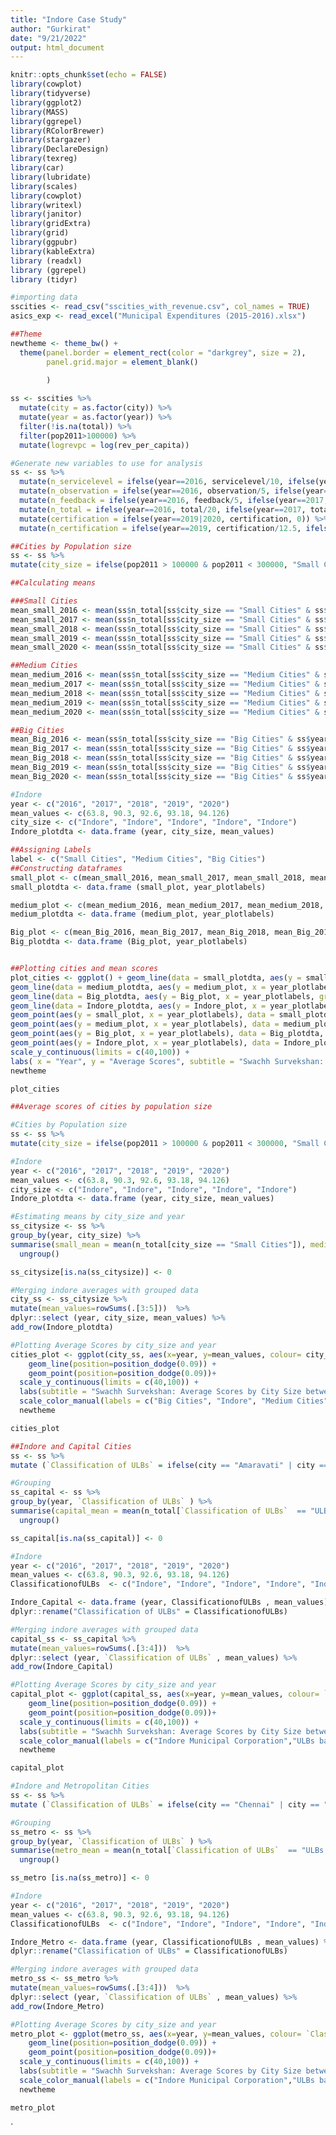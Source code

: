 ```yaml
---
title: "Indore Case Study"
author: "Gurkirat"
date: "9/21/2022"
output: html_document
---
```


```r
knitr::opts_chunk$set(echo = FALSE)
library(cowplot)
library(tidyverse)
library(ggplot2)
library(MASS)
library(ggrepel)
library(RColorBrewer)
library(stargazer)
library(DeclareDesign)
library(texreg)
library(car)
library(lubridate)
library(scales)
library(cowplot)
library(writexl)
library(janitor)
library(gridExtra)
library(grid)
library(ggpubr)
library(kableExtra)
library (readxl)
library (ggrepel)
library (tidyr)
```

```r
#importing data
sscities <- read_csv("sscities_with_revenue.csv", col_names = TRUE)
asics_exp <- read_excel("Municipal Expenditures (2015-2016).xlsx")
```

```r
##Theme
newtheme <- theme_bw() +
  theme(panel.border = element_rect(color = "darkgrey", size = 2), 
        panel.grid.major = element_blank()
        
        )
```

```r
ss <- sscities %>% 
  mutate(city = as.factor(city)) %>% 
  mutate(year = as.factor(year)) %>% 
  filter(!is.na(total)) %>% 
  filter(pop2011>100000) %>% 
  mutate(logrevpc = log(rev_per_capita))

#Generate new variables to use for analysis 
ss <- ss %>% 
  mutate(n_servicelevel = ifelse(year==2016, servicelevel/10, ifelse(year==2017, servicelevel/9, ifelse(year==2018, servicelevel/14, ifelse(year==2019, servicelevel/12.5, ifelse(year==2020, servicelevel/15, NA)))))) %>% 
  mutate(n_observation = ifelse(year==2016, observation/5, ifelse(year==2017, observation/5, ifelse(year==2018, observation/12, ifelse(year==2019, observation/12.5, ifelse(year==2020, observation/15, NA)))))) %>% 
  mutate(n_feedback = ifelse(year==2016, feedback/5, ifelse(year==2017, feedback/6, ifelse(year==2018, feedback/14, ifelse(year==2019, feedback/12.5, ifelse(year==2020, feedback/15, NA)))))) %>% 
  mutate(n_total = ifelse(year==2016, total/20, ifelse(year==2017, total/20, ifelse(year==2018, total/40, ifelse(year==2019, total/50, ifelse(year==2020, total/60, NA)))))) %>% 
  mutate(certification = ifelse(year==2019|2020, certification, 0)) %>% 
  mutate(n_certification = ifelse(year==2019, certification/12.5, ifelse(year==2020, certification/15, NA))) 
```

```r
##Cities by Population size
ss <- ss %>% 
mutate(city_size = ifelse(pop2011 > 100000 & pop2011 < 300000, "Small Cities", ifelse(pop2011 > 300000 & pop2011 < 1000000, "Medium Cities", "Big Cities")))

##Calculating means

###Small Cities
mean_small_2016 <- mean(ss$n_total[ss$city_size == "Small Cities" & ss$year == 2016])
mean_small_2017 <- mean(ss$n_total[ss$city_size == "Small Cities" & ss$year == 2017])
mean_small_2018 <- mean(ss$n_total[ss$city_size == "Small Cities" & ss$year == 2018])
mean_small_2019 <- mean(ss$n_total[ss$city_size == "Small Cities" & ss$year == 2019])
mean_small_2020 <- mean(ss$n_total[ss$city_size == "Small Cities" & ss$year == 2020])

##Medium Cities
mean_medium_2016 <- mean(ss$n_total[ss$city_size == "Medium Cities" & ss$year == 2016])
mean_medium_2017 <- mean(ss$n_total[ss$city_size == "Medium Cities" & ss$year == 2017])
mean_medium_2018 <- mean(ss$n_total[ss$city_size == "Medium Cities" & ss$year == 2018])
mean_medium_2019 <- mean(ss$n_total[ss$city_size == "Medium Cities" & ss$year == 2019])
mean_medium_2020 <- mean(ss$n_total[ss$city_size == "Medium Cities" & ss$year == 2020])

##Big Cities
mean_Big_2016 <- mean(ss$n_total[ss$city_size == "Big Cities" & ss$year == 2016])
mean_Big_2017 <- mean(ss$n_total[ss$city_size == "Big Cities" & ss$year == 2017])
mean_Big_2018 <- mean(ss$n_total[ss$city_size == "Big Cities" & ss$year == 2018])
mean_Big_2019 <- mean(ss$n_total[ss$city_size == "Big Cities" & ss$year == 2019])
mean_Big_2020 <- mean(ss$n_total[ss$city_size == "Big Cities" & ss$year == 2020])

#Indore
year <- c("2016", "2017", "2018", "2019", "2020")
mean_values <- c(63.8, 90.3, 92.6, 93.18, 94.126)
city_size <- c("Indore", "Indore", "Indore", "Indore", "Indore")
Indore_plotdta <- data.frame (year, city_size, mean_values)

##Assigning Labels
label <- c("Small Cities", "Medium Cities", "Big Cities")
##Constructing dataframes
small_plot <- c(mean_small_2016, mean_small_2017, mean_small_2018, mean_small_2019, mean_small_2020)
small_plotdta <- data.frame (small_plot, year_plotlabels)

medium_plot <- c(mean_medium_2016, mean_medium_2017, mean_medium_2018, mean_medium_2019, mean_medium_2020)
medium_plotdta <- data.frame (medium_plot, year_plotlabels)

Big_plot <- c(mean_Big_2016, mean_Big_2017, mean_Big_2018, mean_Big_2019, mean_Big_2020)
Big_plotdta <- data.frame (Big_plot, year_plotlabels)


##Plotting cities and mean scores
plot_cities <- ggplot() + geom_line(data = small_plotdta, aes(y = small_plot, x = year_plotlabels,group = 1), colour = "blue") + 
geom_line(data = medium_plotdta, aes(y = medium_plot, x = year_plotlabels, group = 1),  colour = "green" ) +
geom_line(data = Big_plotdta, aes(y = Big_plot, x = year_plotlabels, group = 1), colour = "Black") +
geom_line(data = Indore_plotdta, aes(y = Indore_plot, x = year_plotlabels, group = 1), linetype = "dotted", colour = "red") +
geom_point(aes(y = small_plot, x = year_plotlabels), data = small_plotdta, colour = "blue", size = 1.5) +
geom_point(aes(y = medium_plot, x = year_plotlabels), data = medium_plotdta, colour = "green", size = 1.5) +
geom_point(aes(y = Big_plot, x = year_plotlabels), data = Big_plotdta, colour = "Black", size = 1.5) +
geom_point(aes(y = Indore_plot, x = year_plotlabels), data = Indore_plotdta, colour = "red", size = 1.5) +
scale_y_continuous(limits = c(40,100)) +
labs( x = "Year", y = "Average Scores", subtitle = "Swachh Survekshan: Average Scores by City Size between 2016 and 2020") +
newtheme

plot_cities

```


```r
##Average scores of cities by population size

#Cities by Population size
ss <- ss %>% 
mutate(city_size = ifelse(pop2011 > 100000 & pop2011 < 300000, "Small Cities", ifelse(pop2011 > 300000 & pop2011 < 1000000, "Medium Cities", "Big Cities")))

#Indore
year <- c("2016", "2017", "2018", "2019", "2020")
mean_values <- c(63.8, 90.3, 92.6, 93.18, 94.126)
city_size <- c("Indore", "Indore", "Indore", "Indore", "Indore")
Indore_plotdta <- data.frame (year, city_size, mean_values)

#Estimating means by city_size and year
ss_citysize <- ss %>% 
group_by(year, city_size) %>% 
summarise(small_mean = mean(n_total[city_size == "Small Cities"]), medium_mean=mean(n_total[city_size == "Medium Cities"]),  big_mean=mean(n_total[city_size == "Big Cities"])) %>%
  ungroup()  

ss_citysize[is.na(ss_citysize)] <- 0

#Merging indore averages with grouped data
city_ss <- ss_citysize %>% 
mutate(mean_values=rowSums(.[3:5]))  %>% 
dplyr::select (year, city_size, mean_values) %>% 
add_row(Indore_plotdta)

#Plotting Average Scores by city_size and year
cities_plot <- ggplot(city_ss, aes(x=year, y=mean_values, colour= city_size, group = city_size)) + 
    geom_line(position=position_dodge(0.09)) +
    geom_point(position=position_dodge(0.09))+
  scale_y_continuous(limits = c(40,100)) +
  labs(subtitle = "Swachh Survekshan: Average Scores by City Size between 2016 and 2020", x = "Year", y = "Average Scores") +
  scale_color_manual(labels = c("Big Cities", "Indore", "Medium Cities", "Small Cities"), values = c("black", "red", "green", "blue")) +
  newtheme

cities_plot

```

```r
##Indore and Capital Cities
ss <- ss %>% 
mutate (`Classification of ULBs` = ifelse(city == "Amaravati" | city == "Itanagar" | city == "Dispur" | city == "Amaravati" | city == "Patna" | city == "Gandhinagar" | city =="Chandigarh" | city == "Shimla" | city == "Ranchi" | city == "Bangalore" | city == "Thiruvananthapuram" | city == "Bhopal" | city == "Mumbai" | city == "Imphal" | city == "Shillong" |city == "Aizawl" | city == "Kohima" | city == "Bhubaneswar" |city == "Chandigarh" | city == "Jaipur" | city == "Gangtok" | city == "Chennai" | city == "Greater Hyderabad" | city == "Agartala" | city == "Lucknow" | city == "Dehradun" | city == "Kolkata" | city == "Port Blair" | city == "Daman" | city == "New Delhi" |  city == "East Delhi" |  city == "North Delhi NDMC" |  city == "South Delhi (SDMC)" |  city == "South Delhi (SDMC)" |  city == "New Delhi (NDMC)" | city == "Bruhat Bengaluru Mahanagara Palike" | city == "Greater Mumbai" | city == "Navi Mumbai" | city == "Srinagar"| city == "Raipur" |city == "Puducherry", "ULBs based out of State/UT Capitals", "Other Cities"))

#Grouping
ss_capital <- ss %>% 
group_by(year, `Classification of ULBs` ) %>% 
summarise(capital_mean = mean(n_total[`Classification of ULBs`  == "ULBs based out of State/UT Capitals"]), noncapital_mean=mean(n_total[`Classification of ULBs`  == "Other Cities"])) %>%
  ungroup() 

ss_capital[is.na(ss_capital)] <- 0

#Indore
year <- c("2016", "2017", "2018", "2019", "2020")
mean_values <- c(63.8, 90.3, 92.6, 93.18, 94.126)
ClassificationofULBs  <- c("Indore", "Indore", "Indore", "Indore", "Indore")

Indore_Capital <- data.frame (year, ClassificationofULBs , mean_values) %>% 
dplyr::rename("Classification of ULBs" = ClassificationofULBs)

#Merging indore averages with grouped data
capital_ss <- ss_capital %>% 
mutate(mean_values=rowSums(.[3:4]))  %>% 
dplyr::select (year, `Classification of ULBs` , mean_values) %>% 
add_row(Indore_Capital)

#Plotting Average Scores by city_size and year
capital_plot <- ggplot(capital_ss, aes(x=year, y=mean_values, colour= `Classification of ULBs` , group = `Classification of ULBs` )) + 
    geom_line(position=position_dodge(0.09)) +
    geom_point(position=position_dodge(0.09))+
  scale_y_continuous(limits = c(40,100)) +
  labs(subtitle = "Swachh Survekshan: Average Scores by City Size between 2016 and 2020", x = "Year", y = "Average Scores") +
  scale_color_manual(labels = c("Indore Municipal Corporation","ULBs based out of Other Cities", "ULBs based out of State/UT Capitals"), values = c("black","blue", "red")) +
  newtheme

capital_plot
```


```r
#Indore and Metropolitan Cities
ss <- ss %>% 
mutate (`Classification of ULBs` = ifelse(city == "Chennai" | city == "Greater Hyderabad" | city == "Kolkata" | city == "New Delhi" |  city == "East Delhi" |  city == "North Delhi NDMC" |  city == "South Delhi (SDMC)" |  city == "South Delhi (SDMC)" |  city == "New Delhi (NDMC)" | city == "Bruhat Bengaluru Mahanagara Palike" | city == "Greater Mumbai" | city == "Navi Mumbai", "ULBs based out of Metropolitan Cities", "Other Cities"))

#Grouping
ss_metro <- ss %>% 
group_by(year, `Classification of ULBs` ) %>% 
summarise(metro_mean = mean(n_total[`Classification of ULBs`  == "ULBs based out of Metropolitan Cities"]), noncapital_mean=mean(n_total[`Classification of ULBs`  == "Other Cities"])) %>%
  ungroup() 

ss_metro [is.na(ss_metro)] <- 0

#Indore
year <- c("2016", "2017", "2018", "2019", "2020")
mean_values <- c(63.8, 90.3, 92.6, 93.18, 94.126)
ClassificationofULBs  <- c("Indore", "Indore", "Indore", "Indore", "Indore")

Indore_Metro <- data.frame (year, ClassificationofULBs , mean_values) %>% 
dplyr::rename("Classification of ULBs" = ClassificationofULBs)

#Merging indore averages with grouped data
metro_ss <- ss_metro %>% 
mutate(mean_values=rowSums(.[3:4]))  %>% 
dplyr::select (year, `Classification of ULBs` , mean_values) %>% 
add_row(Indore_Metro)

#Plotting Average Scores by city_size and year
metro_plot <- ggplot(metro_ss, aes(x=year, y=mean_values, colour= `Classification of ULBs` , group = `Classification of ULBs` )) + 
    geom_line(position=position_dodge(0.09)) +
    geom_point(position=position_dodge(0.09))+
  scale_y_continuous(limits = c(40,100)) +
  labs(subtitle = "Swachh Survekshan: Average Scores by City Size between 2016 and 2020", x = "Year", y = "Average Scores") +
  scale_color_manual(labels = c("Indore Municipal Corporation","ULBs based out of Other Cities", "ULBs based out of Metropolitan Cities"), values = c("black","blue", "red")) +
  newtheme

metro_plot

```

`


